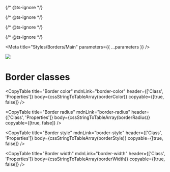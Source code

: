 
{/* @ts-ignore */}

{/* @ts-ignore */}

{/* @ts-ignore */}

{/* @ts-ignore */}

<Meta title="Styles/Borders/Main" parameters={{ ...parameters }} />

![](https://graphics.thomsonreuters.com/style-assets/images/logos/reuters-graphics-logo/svg/graphics-logo-color-dark.svg)

# Border classes

<CopyTable
  title="Border color"
  mdnLink="border-color"
  header={['Class', 'Properties']}
  body={cssStringToTableArray(borderColor)}
  copyable={[true, false]}
/>

<CopyTable
  title="Border radius"
  mdnLink="border-radius"
  header={['Class', 'Properties']}
  body={cssStringToTableArray(borderRadius)}
  copyable={[true, false]}
/>

<CopyTable
  title="Border style"
  mdnLink="border-style"
  header={['Class', 'Properties']}
  body={cssStringToTableArray(borderStyle)}
  copyable={[true, false]}
/>

<CopyTable
  title="Border width"
  mdnLink="border-width"
  header={['Class', 'Properties']}
  body={cssStringToTableArray(borderWidth)}
  copyable={[true, false]}
/>
